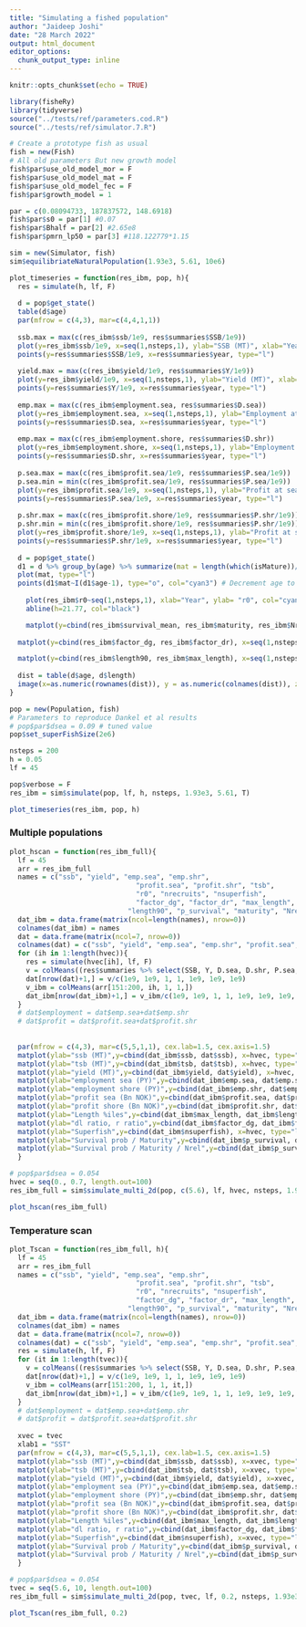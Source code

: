 ```yaml
---
title: "Simulating a fished population"
author: "Jaideep Joshi"
date: "28 March 2022"
output: html_document
editor_options:
  chunk_output_type: inline
---
```


```r
knitr::opts_chunk$set(echo = TRUE)
```

```r
library(fisheRy)
library(tidyverse)
source("../tests/ref/parameters.cod.R")
source("../tests/ref/simulator.7.R")
```


```r
# Create a prototype fish as usual
fish = new(Fish)
# All old parameters But new growth model
fish$par$use_old_model_mor = F
fish$par$use_old_model_mat = F
fish$par$use_old_model_fec = F
fish$par$growth_model = 1

par = c(0.08094733, 187837572, 148.6918)
fish$par$s0 = par[1] #0.07
fish$par$Bhalf = par[2] #2.65e8
fish$par$pmrn_lp50 = par[3] #118.122779*1.15

sim = new(Simulator, fish)
sim$equilibriateNaturalPopulation(1.93e3, 5.61, 10e6)
```



```r
plot_timeseries = function(res_ibm, pop, h){
  res = simulate(h, lf, F)
  
  d = pop$get_state()
  table(d$age)
  par(mfrow = c(4,3), mar=c(4,4,1,1))
  
  ssb.max = max(c(res_ibm$ssb/1e9, res$summaries$SSB/1e9))
  plot(y=res_ibm$ssb/1e9, x=seq(1,nsteps,1), ylab="SSB (MT)", xlab="Year", col="cyan3", type="l", ylim=c(0,ssb.max))
  points(y=res$summaries$SSB/1e9, x=res$summaries$year, type="l")
  
  yield.max = max(c(res_ibm$yield/1e9, res$summaries$Y/1e9))
  plot(y=res_ibm$yield/1e9, x=seq(1,nsteps,1), ylab="Yield (MT)", xlab="Year", col="cyan3", type="l", ylim=c(0,yield.max))
  points(y=res$summaries$Y/1e9, x=res$summaries$year, type="l")
  
  emp.max = max(c(res_ibm$employment.sea, res$summaries$D.sea))
  plot(y=res_ibm$employment.sea, x=seq(1,nsteps,1), ylab="Employment at sea (person-years)", xlab="Year", col="cyan3", type="l", ylim=c(0,emp.max))
  points(y=res$summaries$D.sea, x=res$summaries$year, type="l")
  
  emp.max = max(c(res_ibm$employment.shore, res$summaries$D.shr))
  plot(y=res_ibm$employment.shore, x=seq(1,nsteps,1), ylab="Employment on shore (person-years)", xlab="Year", col="cyan3", type="l", ylim=c(0,emp.max))
  points(y=res$summaries$D.shr, x=res$summaries$year, type="l")
  
  p.sea.max = max(c(res_ibm$profit.sea/1e9, res$summaries$P.sea/1e9))
  p.sea.min = min(c(res_ibm$profit.sea/1e9, res$summaries$P.sea/1e9))
  plot(y=res_ibm$profit.sea/1e9, x=seq(1,nsteps,1), ylab="Profit at sea (Billions NOK)", xlab="Year", col="cyan3", type="l", ylim=c(p.sea.min,p.sea.max))
  points(y=res$summaries$P.sea/1e9, x=res$summaries$year, type="l")
  
  p.shr.max = max(c(res_ibm$profit.shore/1e9, res$summaries$P.shr/1e9))
  p.shr.min = min(c(res_ibm$profit.shore/1e9, res$summaries$P.shr/1e9))
  plot(y=res_ibm$profit.shore/1e9, x=seq(1,nsteps,1), ylab="Profit at shore (Billions NOK)", xlab="Year", col="cyan3", type="l", ylim=c(p.shr.min,p.shr.max))
  points(y=res$summaries$P.shr/1e9, x=res$summaries$year, type="l")
  
  d = pop$get_state()
  d1 = d %>% group_by(age) %>% summarize(mat = length(which(isMature))/length(isMature))
  plot(mat, type="l")
  points(d1$mat~I(d1$age-1), type="o", col="cyan3") # Decrement age to get the right maturation prob (see note above)
  
    plot(res_ibm$r0~seq(1,nsteps,1), xlab="Year", ylab= "r0", col="cyan3", type="p", ylim=c(0,30))
    abline(h=21.77, col="black")

    matplot(y=cbind(res_ibm$survival_mean, res_ibm$maturity, res_ibm$Nrel), x=seq(1,nsteps,1), xlab="Year", ylab= "p_survival / maturity / Nrel", col=c("cyan3", "magenta3", "yellow3"), type="l", lty=1, ylim=c(0,1.2))
    
  matplot(y=cbind(res_ibm$factor_dg, res_ibm$factor_dr), x=seq(1,nsteps,1), xlab="Year", ylab= "dl_ratio, r_ratio", col=c("cyan3", "magenta3"), type="l", lty=1)

  matplot(y=cbind(res_ibm$length90, res_ibm$max_length), x=seq(1,nsteps,1), xlab="Year", ylab= "Length (90 %ile)", col=c("cyan3", "cyan4"), type="l", lty=1)
  
  dist = table(d$age, d$length)
  image(x=as.numeric(rownames(dist)), y = as.numeric(colnames(dist)), z=log(1+3*log(dist)), col=scales::viridis_pal()(100), xlab="Age", ylab="Length")
}
```

```r
pop = new(Population, fish)
# Parameters to reproduce Dankel et al results
# pop$par$dsea = 0.09 # tuned value
pop$set_superFishSize(2e6)

nsteps = 200
h = 0.05
lf = 45

pop$verbose = F
res_ibm = sim$simulate(pop, lf, h, nsteps, 1.93e3, 5.61, T)

plot_timeseries(res_ibm, pop, h)
```


### Multiple populations


```r
plot_hscan = function(res_ibm_full){
  lf = 45
  arr = res_ibm_full 
  names = c("ssb", "yield", "emp.sea", "emp.shr", 
	                           "profit.sea", "profit.shr", "tsb", 
	                           "r0", "nrecruits", "nsuperfish",
	                           "factor_dg", "factor_dr", "max_length",
                             "length90", "p_survival", "maturity", "Nrel")
  dat_ibm = data.frame(matrix(ncol=length(names), nrow=0))
  colnames(dat_ibm) = names
  dat = data.frame(matrix(ncol=7, nrow=0))
  colnames(dat) = c("ssb", "yield", "emp.sea", "emp.shr", "profit.sea", "profit.shr", "tsb")
  for (ih in 1:length(hvec)){
    res = simulate(hvec[ih], lf, F)
    v = colMeans((res$summaries %>% select(SSB, Y, D.sea, D.shr, P.sea, P.shr, TSB))[151:200,])
    dat[nrow(dat)+1,] = v/c(1e9, 1e9, 1, 1, 1e9, 1e9, 1e9)
    v_ibm = colMeans(arr[151:200, ih, 1, 1,])
    dat_ibm[nrow(dat_ibm)+1,] = v_ibm/c(1e9, 1e9, 1, 1, 1e9, 1e9, 1e9, 1, 1, 1, 1, 1,1,1,1,1,1)
  }
  # dat$employment = dat$emp.sea+dat$emp.shr
  # dat$profit = dat$profit.sea+dat$profit.shr
  
  
  par(mfrow = c(4,3), mar=c(5,5,1,1), cex.lab=1.5, cex.axis=1.5)
  matplot(ylab="ssb (MT)",y=cbind(dat_ibm$ssb, dat$ssb), x=hvec, type="l", col=c("cyan2", "black"), lwd=2:1, lty=1, xlab="Harvest prop")
  matplot(ylab="tsb (MT)",y=cbind(dat_ibm$tsb, dat$tsb), x=hvec, type="l", col=c("cyan2", "black"), lwd=2:1, lty=1, xlab="Harvest prop")
  matplot(ylab="yield (MT)",y=cbind(dat_ibm$yield, dat$yield), x=hvec, type="l", col=c("cyan2", "black"), lwd=2:1, lty=1, xlab="Harvest prop")
  matplot(ylab="employment sea (PY)",y=cbind(dat_ibm$emp.sea, dat$emp.sea), x=hvec, type="l", col=c("cyan2", "black"), lwd=2:1, lty=1, xlab="Harvest prop")
  matplot(ylab="employment shore (PY)",y=cbind(dat_ibm$emp.shr, dat$emp.shr), x=hvec, type="l", col=c("cyan2", "black"), lwd=2:1, lty=1, xlab="Harvest prop")
  matplot(ylab="profit sea (Bn NOK)",y=cbind(dat_ibm$profit.sea, dat$profit.sea), x=hvec, type="l", col=c("cyan2", "black"), lwd=2:1, lty=1, xlab="Harvest prop")
  matplot(ylab="profit shore (Bn NOK)",y=cbind(dat_ibm$profit.shr, dat$profit.shr), x=hvec, type="l", col=c("cyan2", "black"), lwd=2:1, lty=1, xlab="Harvest prop")
  matplot(ylab="Length %iles",y=cbind(dat_ibm$max_length, dat_ibm$length90), x=hvec, type="l", col=c("cyan2", "cyan4"), lwd=1, lty=1, xlab="Harvest prop")
  matplot(ylab="dl ratio, r ratio",y=cbind(dat_ibm$factor_dg, dat_ibm$factor_dr), x=hvec, type="l", col=c("cyan3", "magenta3"), lwd=1, lty=1, xlab="Harvest prop")
  matplot(ylab="Superfish",y=cbind(dat_ibm$nsuperfish), x=hvec, type="l", col=c("cyan2", "cyan4"), lwd=1, lty=1, xlab="Harvest prop")
  matplot(ylab="Survival prob / Maturity",y=cbind(dat_ibm$p_survival, dat_ibm$maturity), x=hvec, type="l", col=c("cyan3", "magenta3"), lwd=1, lty=1, xlab="Harvest prop")
  matplot(ylab="Survival prob / Maturity / Nrel",y=cbind(dat_ibm$p_survival, dat_ibm$maturity, dat_ibm$Nrel), x=hvec, type="l", col=c("cyan3", "magenta3", "yellow3"), lwd=1, lty=1, xlab="Harvest prop")
  }

```

```r
# pop$par$dsea = 0.054
hvec = seq(0., 0.7, length.out=100)
res_ibm_full = sim$simulate_multi_2d(pop, c(5.6), lf, hvec, nsteps, 1.93e3, T)

plot_hscan(res_ibm_full)
```

### Temperature scan
```r
plot_Tscan = function(res_ibm_full, h){
  lf = 45
  arr = res_ibm_full 
  names = c("ssb", "yield", "emp.sea", "emp.shr", 
	                           "profit.sea", "profit.shr", "tsb", 
	                           "r0", "nrecruits", "nsuperfish",
	                           "factor_dg", "factor_dr", "max_length",
                             "length90", "p_survival", "maturity", "Nrel")
  dat_ibm = data.frame(matrix(ncol=length(names), nrow=0))
  colnames(dat_ibm) = names
  dat = data.frame(matrix(ncol=7, nrow=0))
  colnames(dat) = c("ssb", "yield", "emp.sea", "emp.shr", "profit.sea", "profit.shr", "tsb")
  res = simulate(h, lf, F)
  for (it in 1:length(tvec)){
    v = colMeans((res$summaries %>% select(SSB, Y, D.sea, D.shr, P.sea, P.shr, TSB))[151:200,])
    dat[nrow(dat)+1,] = v/c(1e9, 1e9, 1, 1, 1e9, 1e9, 1e9)
    v_ibm = colMeans(arr[151:200, 1, 1, it,])
    dat_ibm[nrow(dat_ibm)+1,] = v_ibm/c(1e9, 1e9, 1, 1, 1e9, 1e9, 1e9, 1, 1, 1, 1, 1,1,1,1,1,1)
  }
  # dat$employment = dat$emp.sea+dat$emp.shr
  # dat$profit = dat$profit.sea+dat$profit.shr
  
  xvec = tvec
  xlab1 = "SST"
  par(mfrow = c(4,3), mar=c(5,5,1,1), cex.lab=1.5, cex.axis=1.5)
  matplot(ylab="ssb (MT)",y=cbind(dat_ibm$ssb, dat$ssb), x=xvec, type="l", col=c("cyan2", "black"), lwd=2:1, lty=1, xlab=xlab1)
  matplot(ylab="tsb (MT)",y=cbind(dat_ibm$tsb, dat$tsb), x=xvec, type="l", col=c("cyan2", "black"), lwd=2:1, lty=1, xlab=xlab1)
  matplot(ylab="yield (MT)",y=cbind(dat_ibm$yield, dat$yield), x=xvec, type="l", col=c("cyan2", "black"), lwd=2:1, lty=1, xlab=xlab1)
  matplot(ylab="employment sea (PY)",y=cbind(dat_ibm$emp.sea, dat$emp.sea), x=xvec, type="l", col=c("cyan2", "black"), lwd=2:1, lty=1, xlab=xlab1)
  matplot(ylab="employment shore (PY)",y=cbind(dat_ibm$emp.shr, dat$emp.shr), x=xvec, type="l", col=c("cyan2", "black"), lwd=2:1, lty=1, xlab=xlab1)
  matplot(ylab="profit sea (Bn NOK)",y=cbind(dat_ibm$profit.sea, dat$profit.sea), x=xvec, type="l", col=c("cyan2", "black"), lwd=2:1, lty=1, xlab=xlab1)
  matplot(ylab="profit shore (Bn NOK)",y=cbind(dat_ibm$profit.shr, dat$profit.shr), x=xvec, type="l", col=c("cyan2", "black"), lwd=2:1, lty=1, xlab=xlab1)
  matplot(ylab="Length %iles",y=cbind(dat_ibm$max_length, dat_ibm$length90), x=xvec, type="l", col=c("cyan2", "cyan4"), lwd=1, lty=1, xlab=xlab1)
  matplot(ylab="dl ratio, r ratio",y=cbind(dat_ibm$factor_dg, dat_ibm$factor_dr), x=xvec, type="l", col=c("cyan3", "magenta3"), lwd=1, lty=1, xlab=xlab1)
  matplot(ylab="Superfish",y=cbind(dat_ibm$nsuperfish), x=xvec, type="l", col=c("cyan2", "cyan4"), lwd=1, lty=1, xlab=xlab1)
  matplot(ylab="Survival prob / Maturity",y=cbind(dat_ibm$p_survival, dat_ibm$maturity), x=xvec, type="l", col=c("cyan3", "magenta3"), lwd=1, lty=1, xlab=xlab1)
  matplot(ylab="Survival prob / Maturity / Nrel",y=cbind(dat_ibm$p_survival, dat_ibm$maturity, dat_ibm$Nrel), x=xvec, type="l", col=c("cyan3", "magenta3", "yellow3"), lwd=1, lty=1, xlab=xlab1)
  }

```

```r
# pop$par$dsea = 0.054
tvec = seq(5.6, 10, length.out=100)
res_ibm_full = sim$simulate_multi_2d(pop, tvec, lf, 0.2, nsteps, 1.93e3, T)

plot_Tscan(res_ibm_full, 0.2)
```